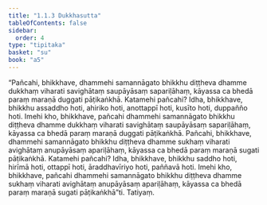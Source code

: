 ```yaml
---
title: "1.1.3 Dukkhasutta"
tableOfContents: false
sidebar:
  order: 4
type: "tipitaka"
basket: "su"
book: "a5"
---
```



<DynamicBreadcrumb />

<Division number="3" book="a5">

<Paragraph number="14" book="a5">
“Pañcahi, bhikkhave, dhammehi samannāgato bhikkhu diṭṭheva dhamme dukkhaṃ viharati savighātaṃ saupāyāsaṃ sapariḷāhaṃ, kāyassa ca bhedā paraṃ maraṇā duggati pāṭikaṅkhā. Katamehi pañcahi? Idha, bhikkhave, bhikkhu assaddho hoti, ahiriko hoti, anottappī hoti, kusīto hoti, duppañño hoti. Imehi kho, bhikkhave, pañcahi dhammehi samannāgato bhikkhu diṭṭheva dhamme dukkhaṃ viharati savighātaṃ saupāyāsaṃ sapariḷāhaṃ, kāyassa ca bhedā paraṃ maraṇā duggati pāṭikaṅkhā.
</Paragraph>

<Paragraph number="15" book="a5">
Pañcahi, bhikkhave, dhammehi samannāgato bhikkhu diṭṭheva dhamme sukhaṃ viharati avighātaṃ anupāyāsaṃ apariḷāhaṃ, kāyassa ca bhedā paraṃ maraṇā sugati pāṭikaṅkhā. Katamehi pañcahi? Idha, bhikkhave, bhikkhu saddho hoti, hirīmā hoti, ottappī hoti, āraddhavīriyo hoti, paññavā hoti. Imehi kho, bhikkhave, pañcahi dhammehi samannāgato bhikkhu diṭṭheva dhamme sukhaṃ viharati avighātaṃ anupāyāsaṃ apariḷāhaṃ, kāyassa ca bhedā paraṃ maraṇā sugati pāṭikaṅkhā”ti.

</Paragraph>
</Division>

<Paragraph number="16" type="center" book="a5">
Tatiyaṃ.
</Paragraph>